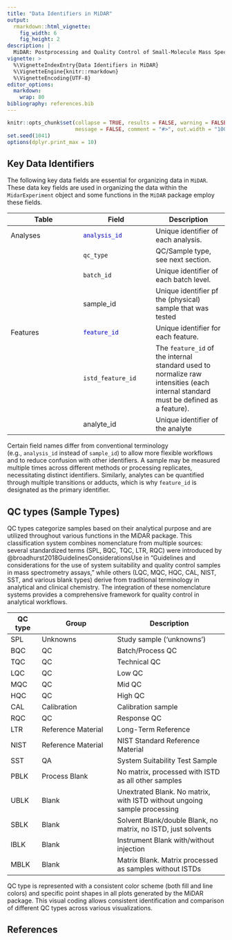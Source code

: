 ```yaml
---
title: "Data Identifiers in MiDAR"
output: 
  rmarkdown::html_vignette:
    fig_width: 6
    fig_height: 2
description: |
  MiDAR: Postprocessing and Quality Control of Small-Molecule Mass Spectrometry Data 
vignette: >
  %\VignetteIndexEntry{Data Identifiers in MiDAR}
  %\VignetteEngine{knitr::rmarkdown}
  %\VignetteEncoding{UTF-8}
editor_options: 
  markdown: 
    wrap: 80
bibliography: references.bib
---
```


```r
knitr::opts_chunk$set(collapse = TRUE, results = FALSE, warning = FALSE,
                      message = FALSE, comment = "#>", out.width = "100%")
set.seed(1041)
options(dplyr.print_max = 10)
```

## Key Data Identifiers

The following key data fields are essential for organizing data in `MiDAR`. These 
data key fields are used in organizing the data within the `MidarExperiment` object
and some functions in the `MiDAR` package employ these fields.

| Table | Field | Description |
|---------------------------|---------------------------|---------------------------|
| Analyses | [`analysis_id`]{style="color: blue;"} | Unique identifier of each analysis. |
|  | `qc_type` | QC/Sample type, see next section. |
|  | `batch_id` | Unique identifier of each batch level. |
|  | sample_id | Unique identifier pf the (physical) sample that was tested |
| Features | [`feature_id`]{style="color: blue;"} | Unique identifier for each feature. |
|  | `istd_feature_id` | The `feature_id` of the internal standard used to normalize raw intensities (each internal standard must be defined as a feature). |
|  | analyte_id | Unique identifier of the analyte |

Certain field names differ from conventional terminology
(e.g., `analysis_id` instead of `sample_id`) to allow more flexible workflows
and to reduce confusion with other identifiers. A sample may be measured
multiple times across different methods or processing replicates, necessitating
distinct identifiers. Similarly, analytes can be quantified through multiple
transitions or adducts, which is why `feature_id` is designated as the primary
identifier.

## QC types (Sample Types)

QC types categorize samples based on their analytical purpose and are utilized
throughout various functions in the MiDAR package. This classification system
combines nomenclature from multiple sources: several standardized terms (SPL,
BQC, TQC, LTR, RQC) were introduced by
@broadhurst2018GuidelinesConsiderationsUse in "Guidelines and considerations for
the use of system suitability and quality control samples in mass spectrometry
assays," while others (LQC, MQC, HQC, CAL, NIST, SST, and various blank types)
derive from traditional terminology in analytical and clinical chemistry. The
integration of these nomenclature systems provides a comprehensive framework for
quality control in analytical workflows.

| QC type | Group | Description |
|---------|----------------------|--------------------------------|
| SPL | Unknowns | Study sample ('unknowns') |
| BQC | QC | Batch/Process QC |
| TQC | QC | Technical QC |
| LQC | QC | Low QC |
| MQC | QC | Mid QC |
| HQC | QC | High QC |
| CAL | Calibration | Calibration sample |
| RQC | QC | Response QC |
| LTR | Reference Material | Long-Term Reference |
| NIST | Reference Material | NIST Standard Reference Material |
| SST | QA | System Suitability Test Sample |
| PBLK | Process Blank | No matrix, processed with ISTD as all other samples |
| UBLK | Blank | Unextrated Blank. No matrix, with ISTD without ungoing sample processing |
| SBLK | Blank | Solvent Blank/double Blank, no matrix, no ISTD, just solvents |
| IBLK | Blank | Instrument Blank with/without injection |
| MBLK | Blank | Matrix Blank. Matrix processed as samples without ISTDs |

QC type is represented with a consistent color scheme (both fill and line
colors) and specific point shapes in all plots generated by the MiDAR package.
This visual coding allows consistent identification and comparison of different
QC types across various visualizations.

## References
